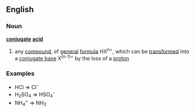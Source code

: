 ==English==
===Noun===
{{wikipedia}}
'''[[conjugate]] [[acid]]'''
#{{chemistry}} any [[compound]], of [[general]] [[formula]] HX<sup>n+</sup>, which can be [[transform]]ed into a [[conjugate base]] X<sup>(n-1)+</sup> by the loss of a [[proton]]
===Examples===
*HCl => Cl<sup>-</sup>
*H<sub>2</sub>SO<sub>4</sub> => HSO<sub>4</sub><sup>-</sup>
*NH<sub>4</sub><sup>+</sup> => NH<sub>3</sub>
